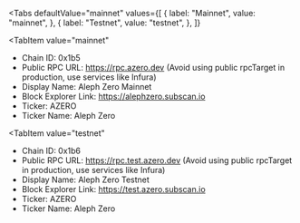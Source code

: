 
<Tabs
 defaultValue="mainnet"
  values={[
    { label: "Mainnet", value: "mainnet", },
    { label: "Testnet", value: "testnet", },
  ]}
>
<TabItem
  value="mainnet"
>

- Chain ID: 0x1b5
- Public RPC URL: https://rpc.azero.dev (Avoid using public rpcTarget in production, use services
  like Infura)
- Display Name: Aleph Zero Mainnet
- Block Explorer Link: https://alephzero.subscan.io
- Ticker: AZERO
- Ticker Name: Aleph Zero

</TabItem>

<TabItem
  value="testnet"
>

- Chain ID: 0x1b6
- Public RPC URL: https://rpc.test.azero.dev (Avoid using public rpcTarget in production, use
  services like Infura)
- Display Name: Aleph Zero Testnet
- Block Explorer Link: https://test.azero.subscan.io
- Ticker: AZERO
- Ticker Name: Aleph Zero

</TabItem>
</Tabs>

